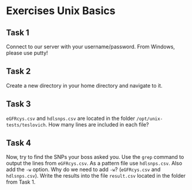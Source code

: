 # Exercises Unix Basics

## Task 1
Connect to our server with your username/password. From Windows, please use putty!

## Task 2 
Create a new directory in your home directory and navigate to it. 

## Task 3
`eGFRcys.csv` and `hdlsnps.csv` are located in the folder `/opt/unix-tests/teslovich`. 
How many lines are included in each file?

## Task 4
Now, try to find the SNPs your boss asked you. Use the `grep` command to output the lines from `eGFRcys.csv`. 
As a pattern file use `hdlsnps.csv`. Also add the `-w` option. 
Why do we need to add `-w`? (`eGFRcys.csv` and `hdlsnps.csv`). Write the results into the file `result.csv` located in the folder from Task 1.

